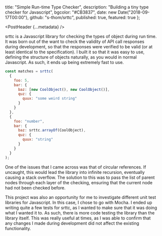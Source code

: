 
  title: "Simple Run-time Type Checker",
  description: "Building a tiny type checker for Javascript",
  bgcolor: "#CB3837",
  date: new Date("2018-09-17T00:00"),
  github: "s-thom/srttc",
  published: true,
  featured: true
};

<PostHeader {...metadata} />

srttc is a Javascript library for checking the types of object during run time. It was born out of the want to check the validity of API call responses during development, so that the responses were verified to be valid (or at least identical to the specification). I built it so that it was easy to use, defining the structure of objects naturally, as you would in normal Javascript. As such, it ends up being extremely fast to use.

```js
const matches = srttc(
  {
    foo: 5,
    bar: {
      baz: [new CoolObject(), new CoolObject()],
      quz: {
        quux: "some weird string"
      }
    }
  },
  {
    foo: "number",
    bar: {
      baz: srttc.arrayOf(CoolObject),
      quz: {
        quux: "string"
      }
    }
  }
);
```

One of the issues that I came across was that of circular references. If uncaught, this would lead the library into infinite recursion, eventually causing a stack overflow. The solution to this was to pass the list of parent nodes through each layer of the checking, ensuring that the current node had not been checked before.

This project was also an opportunity for me to investigate different unit test libraries for Javascript. In this case, I chose to go with Mocha. I ended up writing quite a few tests for srttc, as I wanted to make sure that it was doing what I wanted it to. As such, there is more code testing the library than the library itself. This was really useful at times, as I was able to confirm that any changes I made during development did not affect the existing functionality.

<LargeLink href="https://www.npmjs.com/package/srttc" title="NPM Package" />
